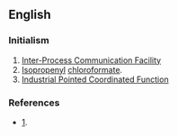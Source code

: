 ==English==

===Initialism===
{{rfc-header|Initialism}}
{{head|en|initialism}}

# [[Inter-Process Communication Facility]]
# [[isopropenyl|Isopropenyl]] [[chloroformate]].
# [[Industrial Pointed Coordinated Function]]

===References===
* [http://www.embedded.com/columns/technicalinsights/175007215?_requestid=6085].